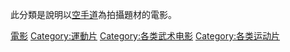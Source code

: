 此分類是說明以[[空手道|空手道]]為拍攝題材的電影。

[[Category:空手道題材作品|電影]]
[[Category:運動片|Category:運動片]]
[[Category:各类武术电影|Category:各类武术电影]]
[[Category:各类运动片|Category:各类运动片]]